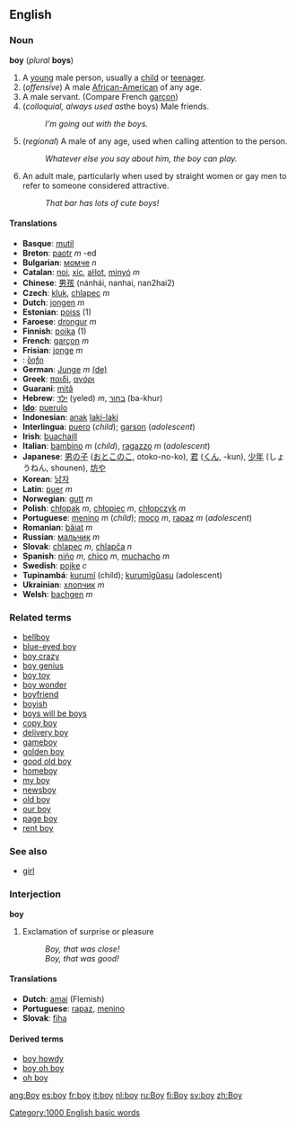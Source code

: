 ==English==
===Noun===
'''boy''' (''plural'' '''boys''')

# A [[young]] male person, usually a [[child]] or [[teenager]].
# (''offensive'') A male [[African-American]] of any age.
# A male servant. (Compare French [[garçon]])
# (''colloquial, always used as ''the boys) Male friends.
#: ''I'm going out with the boys.''
# (''regional'') A male of any age, used when calling attention to the person.
#: ''Whatever else you say about him, the boy can play.''
# An adult male, particularly when used by straight women or gay men to refer to someone considered attractive.
#: ''That bar has lots of cute boys!''

====Translations====
{{checktrans}}
*'''Basque''': [[mutil]]
*'''Breton''': [[paotr]] ''m'' -ed
*'''Bulgarian''': [[момче]] ''n''
*'''Catalan''': [[noi]], [[xic]], [[aŀlot]], [[minyó]] ''m''
*'''Chinese''': [[男孩]] (nánhái, nanhai, nan2hai2)
*'''Czech''': [[kluk]], [[chlapec]] ''m''
*'''Dutch''': [[jongen]] ''m''
*'''Estonian''': [[poiss]] (1)
*'''Faroese''': [[drongur]] ''m''
*'''Finnish''': [[poika]] (1)
*'''French''': [[garçon]] ''m''
*'''Frisian''': [[jonge]] ''m''
*'''{{ka}}''': [[ბიჭი]]
*'''German''': [[Junge]] ''m'' [[:de:Junge|(de)]]
*'''Greek''': [[παιδί]], [[αγόρι]]
*'''Guarani''': [[mitã]]
*'''Hebrew''': [[ילד]] (yeled) ''m'', [[בחור]] (ba-khur) 
*'''[[Ido]]''': [[puerulo]]
*'''Indonesian''': [[anak]] [[laki-laki]]
*'''Interlingua''': [[puero]] (''child''); [[garson]] (''adolescent'')
*'''Irish''': [[buachaill]]
*'''Italian''': [[bambino]] ''m'' (''child''), [[ragazzo]] ''m'' (''adolescent'')
*'''Japanese''': [[男の子]] ([[おとこのこ]], otoko-no-ko), [[君]] ([[くん]], -kun), [[少年]] (しょうねん, shounen), [[坊や]]
*'''Korean''': [[남자]]
*'''Latin''': [[puer]] ''m''
*'''Norwegian''': [[gutt]] ''m''
*'''Polish''': [[chłopak]] ''m'', [[chłopiec]] ''m'', [[chłopczyk]] ''m''
*'''Portuguese''': [[menino]] ''m'' (''child''); [[moço]] ''m'', [[rapaz]] ''m'' (''adolescent'')
*'''Romanian''': [[băiat]] ''m''
*'''Russian''': [[мальчик]] ''m''
*'''Slovak''': [[chlapec]] ''m'', [[chlapča]] ''n''
*'''Spanish''': [[niño]] ''m'', [[chico]] ''m'', [[muchacho]] ''m''
*'''Swedish''': [[pojke]] ''c''
*'''Tupinambá''': [[kurumĩ]] (child); [[kurumĩgûasu]] (adolescent)
*'''Ukrainian''': [[хлопчик]] ''m''
*'''Welsh''': [[bachgen]] ''m''

===Related terms===
*[[bellboy]]
*[[blue-eyed boy]]
*[[boy crazy]]
*[[boy genius]]
*[[boy toy]]
*[[boy wonder]]
*[[boyfriend]]
*[[boyish]]
*[[boys will be boys]]
*[[copy boy]]
*[[delivery boy]]
*[[gameboy]]
*[[golden boy]]
*[[good old boy]]
*[[homeboy]]
*[[my boy]]
*[[newsboy]]
*[[old boy]]
*[[our boy]]
*[[page boy]]
*[[rent boy]]

===See also===
*[[girl]]

===Interjection===
'''boy'''

# Exclamation of surprise or pleasure
#: ''Boy, that was close!''
#: ''Boy, that was good!''

====Translations====
*'''Dutch''': [[amai]] (Flemish)
*'''Portuguese''': [[rapaz]], [[menino]]<!--are these really translations of the interjection or actually of the noun?-->
*'''Slovak''': [[fíha]]

====Derived terms====
*[[boy howdy]]
*[[boy oh boy]]
*[[oh boy]]

{{rfc}}

[[Category:1000 English basic words]]

[[ang:Boy]]
[[es:boy]]
[[fr:boy]]
[[it:boy]]
[[nl:boy]]
[[ru:Boy]]
[[fi:Boy]]
[[sv:boy]]
[[zh:Boy]]